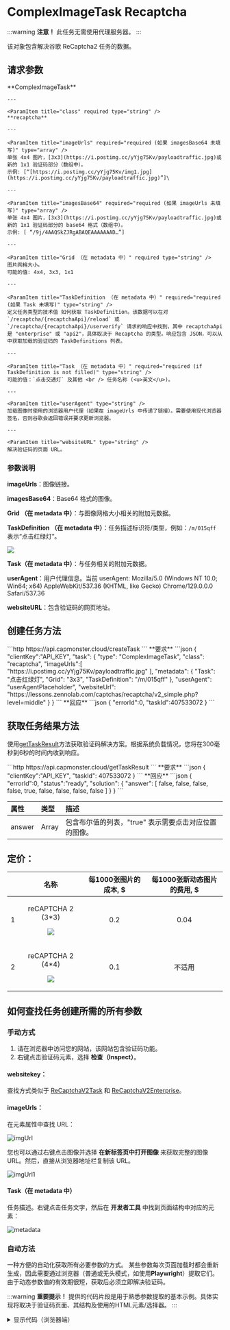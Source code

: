﻿---
sidebar_position: 8
sidebar_label: ComplexImage Recaptcha (click)
---


<ArticleHead slug="captchas/recaptcha-click" />

# ComplexImageTask Recaptcha

<PriceBlockWrap>
  <PriceBlock title="reCAPTCHA 2 (3x3)" captchaId="complex-rc2_3x3"/>
  <PriceBlock title="reCAPTCHA 2 (3x3)" captchaId="complex-rc2_3x3_dynamic"/>
  <PriceBlock title="reCAPTCHA 2 (4x4)" captchaId="complex-rc2_4x4"/>
</PriceBlockWrap>

:::warning **注意！**
此任务无需使用代理服务器。
:::

该对象包含解决谷歌 ReCaptcha2 任务的数据。


## 请求参数

<TabItem value="proxyless" label="RecaptchaV2EnterpriseTaskProxyless (without proxy)" default className="bordered-panel">
    <ParamItem title="type" required type="string" />
    **ComplexImageTask**

    ---

    <ParamItem title="class" required type="string" />
    **recaptcha**

    ---

    <ParamItem title="imageUrls" required="required (如果 imagesBase64 未填写)" type="array" />
    单张 4x4 图片，[3x3](https://i.postimg.cc/yYjg75Kv/payloadtraffic.jpg)或新的 1x1 验证码部分（数组中）。
    示例: [“[https://i.postimg.cc/yYjg75Kv/img1.jpg](https://i.postimg.cc/yYjg75Kv/payloadtraffic.jpg)”]\

    ---

    <ParamItem title="imagesBase64" required="required (如果 imageUrls 未填写)" type="array" />
    单张 4x4 图片，[3x3](https://i.postimg.cc/yYjg75Kv/payloadtraffic.jpg)或新的 1x1 验证码部分的 base64 格式（数组中）。
    示例: [ “/9j/4AAQSkZJRgABAQEAAAAAAAD…”]

    ---

    <ParamItem title="Grid （在 metadata 中）" required type="string" />
    图片网格大小。
    可能的值: 4x4, 3x3, 1x1

    ---

    <ParamItem title="TaskDefinition （在 metadata 中）" required="required (如果 Task 未填写)" type="string" />
    定义任务类型的技术值 如何获取 TaskDefinition。该数据可以在对 `/recaptcha/{recaptchaApi}/reload` 或 `/recaptcha/{recaptchaApi}/userverify` 请求的响应中找到，其中 recaptchaApi 是 "enterprise" 或 "api2"，具体取决于 Recaptcha 的类型。响应包含 JSON，可以从中获取加载的验证码的 TaskDefinitions 列表。

    ---

    <ParamItem title="Task （在 metadata 中）" required="required (if TaskDefinition is not filled)" type="string" />
    可能的值：`点击交通灯` 及其他 <br /> 任务名称 (<u>英文</u>)。

    ---

    <ParamItem title="userAgent" type="string" />
    加载图像时使用的浏览器用户代理（如果在 imageUrls 中传递了链接）。需要使用现代浏览器签名，否则谷歌会返回错误并要求更新浏览器。

    ---

    <ParamItem title="websiteURL" type="string" />
    解决验证码的页面 URL。
</TabItem>


### 参数说明

**imageUrls**：图像链接。

**imagesBase64**：Base64 格式的图像。

**Grid （在 metadata 中）**：与图像网格大小相关的附加元数据。

**TaskDefinition （在 metadata 中）**：任务描述标识符/类型，例如：`/m/015qff` 表示“点击红绿灯”。

![](./images/recaptcha-click/taskdefinition.png)

**Task（在 metadata 中）**：与任务相关的附加元数据。

**userAgent**：用户代理信息。当前 userAgent: Mozilla/5.0 (Windows NT 10.0; Win64; x64) AppleWebKit/537.36 (KHTML, like Gecko) Chrome/129.0.0.0 Safari/537.36

**websiteURL**：包含验证码的网页地址。

## 创建任务方法 

<TabItem value="proxyless" label="RecaptchaV2TaskProxyless (without proxy)" default className="method-panel">
	<MethodItem>
		```http
		https://api.capmonster.cloud/createTask
		```
	</MethodItem>
	<MethodDescription>
		**要求**
		```json
		{
		  "clientKey":"API_KEY",
		  "task": {
			"type": "ComplexImageTask",
			"class": "recaptcha",
			"imageUrls":[ "https://i.postimg.cc/yYjg75Kv/payloadtraffic.jpg" ],
			"metadata": {
			  "Task": "点击红绿灯",
			  "Grid": "3x3",
			  "TaskDefinition": "/m/015qff"
			},
			"userAgent": "userAgentPlaceholder",
			"websiteUrl": "https://lessons.zennolab.com/captchas/recaptcha/v2_simple.php?level=middle"
		  }
		}
		```
		**回应**
		```json
		{
		  "errorId":0,
		  "taskId":407533072
		}
		```
	</MethodDescription>
</TabItem>


## 获取任务结果方法

使用[getTaskResult](../api/methods/get-task-result.md)方法获取验证码解决方案。根据系统负载情况，您将在300毫秒到6秒的时间内收到响应。

<TabItem value="proxyless" label="GeeTestTaskProxyless (without proxy)" default className="method-panel-full">
	<MethodItem>
		```http
		https://api.capmonster.cloud/getTaskResult
		```
	</MethodItem>
	<MethodDescription>
		**要求**
		```json
		{
		  "clientKey":"API_KEY",
		  "taskId": 407533072
		}
		```
		**回应**
		```json
		{
		  "errorId":0,
		  "status":"ready",
		  "solution": {
			"answer": [ false, false, false, false, true, false, false, false, false ]
		  }
		}
		```
	</MethodDescription>
</TabItem>

<br />

|**属性**|**类型**|**描述**|
| :- | :- | :- |
|answer|Array|包含布尔值的列表，"true" 表示需要点击对应位置的图像。|


## 定价：

||**名称**|**每1000张图片的成本, $**|**每1000张新动态图片的费用, $**|
| :-: | :-: | :-: | :-: |
|1|<p>reCAPTCHA 2 (3\*3)</p><p>![](./images/recaptcha-click/Aspose.Words.3eba36bc-cab6-486e-9e8f-1e38b225e806.001.png)</p><p></p>|0.2|0.04|
|2|<p>reCAPTCHA 2 (4\*4)</p><p>![](./images/recaptcha-click/Aspose.Words.3eba36bc-cab6-486e-9e8f-1e38b225e806.002.png)</p>|0.1|不适用|

## 如何查找任务创建所需的所有参数

### 手动方式

1. 请在浏览器中访问您的网站，该网站包含验证码功能。
2. 右键点击验证码元素，选择 **检查（Inspect）**。

#### websitekey：

查找方式类似于 [ReCaptchaV2Task](https://docs.capmonster.cloud/zh/docs/captchas/no-captcha-task#如何查找任务创建所需的所有参数) 和 [ReCaptchaV2Enterprise](https://docs.capmonster.cloud/zh/docs/captchas/recaptcha-v2-enterprise-task#如何查找任务创建所需的所有参数)。

#### imageUrls：

在元素属性中查找 URL：

![imgUrl](images\recaptcha-click\img-url-elements.png)

您也可以通过右键点击图像并选择 **在新标签页中打开图像** 来获取完整的图像 URL。然后，直接从浏览器地址栏复制该 URL。

![imgUrl1](images\recaptcha-click\recap-img-url.png)

#### Task（在 metadata 中）

任务描述。右键点击任务文字，然后在 **开发者工具** 中找到页面结构中对应的元素：

![metadata](images\recaptcha-click\metadata.png)

### 自动方法

一种方便的自动化获取所有必要参数的方式。
某些参数每次页面加载时都会重新生成，因此需要通过浏览器（普通或无头模式，如使用**Playwright**）提取它们。
由于动态参数值的有效期很短，获取后必须立即解决验证码。

:::warning **重要提示！**
提供的代码片段是用于熟悉参数提取的基本示例。具体实现将取决于验证码页面、其结构及使用的HTML元素/选择器。
:::

<Tabs className="full-width-tabs filled-tabs request-tabs">
  <TabItem value="js" label="JavaScript" default className="method-panel">
    <details>
      <summary>显示代码（浏览器端）</summary>
      ```js
      const img = document.querySelector('img.rc-image-tile-33') || document.querySelector('img.rc-image-tile-44');
      const src = img ? img.src : null;
      console.log(src);

      // 任务描述
      const descEl =
        document.querySelector('.rc-imageselect-desc-no-canonical') ||
        document.querySelector('.rc-imageselect-desc');

      const taskDescription = descEl
        ? descEl.textContent.trim()
        : '未找到任务描述';

      console.log(taskDescription);

      // 可见的图片块数量
      const tiles = document.querySelectorAll('.rc-imageselect-tile');
      const visibleTiles = Array.from(tiles).filter(tile => tile.offsetParent !== null);

      const tileCount = visibleTiles.length;

      let gridSize;
      if (tileCount === 9) {
        gridSize = '3x3';
      } else if (tileCount === 16) {
        gridSize = '4x4';
      } else if (tileCount === 25) {
        gridSize = '5x5';
      } else {
        gridSize = '未知';
      }

      console.log(`网格大小: ${gridSize}`);
      ```
    </details>
    <details>
      <summary>显示代码（Node.js）</summary>
      ```js
      import { chromium } from "playwright";

      async function extractCaptchaInfo() {
        const browser = await chromium.launch({ headless: false });
        const page = await browser.newPage();

        const url =
          "https://lessons.zennolab.com/captchas/recaptcha/v2_simple.php?level=high";
        await page.goto(url);

        const frames = page.frames();
        const checkboxFrame = frames.find((f) => f.url().includes("api2/anchor"));

        if (!checkboxFrame) {
          console.error("未找到 reCAPTCHA 的复选框 iframe");
          await browser.close();
          return;
        }

        const checkbox = await checkboxFrame.waitForSelector("#recaptcha-anchor", {
          timeout: 5000,
        });
        await checkbox.click();

        await page.waitForTimeout(1000);
        const updatedFrames = page.frames();
        const challengeFrame = updatedFrames.find((f) =>
          f.url().includes("api2/bframe")
        );

        if (!challengeFrame) {
          console.error("未找到 reCAPTCHA 的挑战 iframe");
          await browser.close();
          return;
        }

        // 图像
        const img =
          (await challengeFrame.$("img.rc-image-tile-33")) ||
          (await challengeFrame.$("img.rc-image-tile-44"));
        const src = img ? await img.getAttribute("src") : null;
        console.log("图像:", src);

        // 任务描述
        try {
          await challengeFrame.waitForSelector(
            ".rc-imageselect-desc-no-canonical, .rc-imageselect-desc",
            {
              timeout: 5000,
            }
          );
          const taskDescription = await challengeFrame.$eval(
            ".rc-imageselect-desc-no-canonical, .rc-imageselect-desc",
            (el) => {
              const strong = el.querySelector("strong");
              const text = strong ? strong.textContent.trim() : "未找到";
              return text;
            }
          );
          console.log("任务: 选择所有含有：", taskDescription, " 的图像");
        } catch (error) {
          console.log("未找到任务描述。");
        }

        // 网格大小
        const tiles = await challengeFrame.$$(".rc-imageselect-tile");
        const visibleTiles = await Promise.all(tiles.map((tile) => tile.isVisible()));
        const tileCount = visibleTiles.filter(Boolean).length;

        let gridSize;
        if (tileCount === 9) {
          gridSize = "3x3";
        } else if (tileCount === 16) {
          gridSize = "4x4";
        } else if (tileCount === 25) {
          gridSize = "5x5";
        } else {
          gridSize = "未知";
        }

        console.log(`网格大小: ${gridSize}`);

        await browser.close();
      }

      extractCaptchaInfo();
      ```
    </details>
  </TabItem>

  <TabItem value="python" label="Python" className="method-panel">
    <details>
      <summary>显示代码</summary>
      ```python
      import asyncio
      from playwright.async_api import async_playwright

      async def extract_captcha_info():
          async with async_playwright() as p:
              browser = await p.chromium.launch(headless=False)
              page = await browser.new_page()

              await page.goto("https://lessons.zennolab.com/captchas/recaptcha/v2_simple.php?level=high")

              # 查找复选框 iframe
              checkbox_frame = next((f for f in page.frames if "api2/anchor" in f.url), None)
              if not checkbox_frame:
                  print("未找到 reCAPTCHA 的复选框 iframe")
                  await browser.close()
                  return

              checkbox = await checkbox_frame.wait_for_selector("#recaptcha-anchor", timeout=5000)
              await checkbox.click()

              await page.wait_for_timeout(1000)

              # 查找挑战 iframe
              challenge_frame = next((f for f in page.frames if "api2/bframe" in f.url), None)
              if not challenge_frame:
                  print("未找到 reCAPTCHA 的挑战 iframe")
                  await browser.close()
                  return

              # 图像
              img = await challenge_frame.query_selector("img.rc-image-tile-33") or await challenge_frame.query_selector("img.rc-image-tile-44")
              src = await img.get_attribute("src") if img else None
              print("图像:", src)

              # 任务描述
              try:
                  await challenge_frame.wait_for_selector(".rc-imageselect-desc-no-canonical, .rc-imageselect-desc", timeout=5000)
                  task_text = await challenge_frame.eval_on_selector(
                      ".rc-imageselect-desc-no-canonical, .rc-imageselect-desc",
                      "el => el.querySelector('strong')?.textContent?.trim() || '未找到'"
                  )
                  print("任务: 选择所有含有：", task_text, " 的图像")
              except:
                  print("未找到任务描述。")

              # 网格大小
              tiles = await challenge_frame.query_selector_all(".rc-imageselect-tile")
              visible_count = 0
              for tile in tiles:
                  if await tile.is_visible():
                      visible_count += 1

              if visible_count == 9:
                  grid = "3x3"
              elif visible_count == 16:
                  grid = "4x4"
              elif visible_count == 25:
                  grid = "5x5"
              else:
                  grid = "未知"

              print("网格大小:", grid)
              await browser.close()

      asyncio.run(extract_captcha_info())
      ```
    </details>
  </TabItem>

  <TabItem value="csharp" label="C#" className="method-panel">
    <details>
      <summary>显示代码</summary>
      ```csharp
      using System;
      using System.Linq;
      using System.Threading.Tasks;
      using Microsoft.Playwright;

      class Program
      {
          public static async Task Main()
          {
              using var playwright = await Playwright.CreateAsync();
              var browser = await playwright.Chromium.LaunchAsync(new() { Headless = false });
              var page = await browser.NewPageAsync();

              await page.GotoAsync("https://lessons.zennolab.com/captchas/recaptcha/v2_simple.php?level=high");

              var checkboxFrame = page.Frames.FirstOrDefault(f => f.Url.Contains("api2/anchor"));
              if (checkboxFrame == null)
              {
                  Console.WriteLine("未找到 reCAPTCHA 的复选框 iframe");
                  await browser.CloseAsync();
                  return;
              }

              var checkbox = await checkboxFrame.WaitForSelectorAsync("#recaptcha-anchor");
              await checkbox.ClickAsync();

              await page.WaitForTimeoutAsync(1000);

              var challengeFrame = page.Frames.FirstOrDefault(f => f.Url.Contains("api2/bframe"));
              if (challengeFrame == null)
              {
                  Console.WriteLine("未找到 reCAPTCHA 的挑战 iframe");
                  await browser.CloseAsync();
                  return;
              }

              var img = await challengeFrame.QuerySelectorAsync("img.rc-image-tile-33") ?? await challengeFrame.QuerySelectorAsync("img.rc-image-tile-44");
              var src = img != null ? await img.GetAttributeAsync("src") : null;
              Console.WriteLine("图像: " + src);

              try
              {
                  await challengeFrame.WaitForSelectorAsync(".rc-imageselect-desc-no-canonical, .rc-imageselect-desc");
                  var taskText = await challengeFrame.EvalOnSelectorAsync<string>(
                      ".rc-imageselect-desc-no-canonical, .rc-imageselect-desc",
                      @"el => {
                          const strong = el.querySelector('strong');
                          return strong ? strong.textContent.trim() : '未找到';
                      }");
                  Console.WriteLine("任务: 选择所有含有：" + taskText + " 的图像");
              }
              catch
              {
                  Console.WriteLine("未找到任务描述。");
              }

              var tiles = await challengeFrame.QuerySelectorAllAsync(".rc-imageselect-tile");
              int visibleCount = 0;
              foreach (var tile in tiles)
              {
                  if (await tile.IsVisibleAsync())
                      visibleCount++;
              }

              string gridSize = visibleCount switch
              {
                  9 => "3x3",
                  16 => "4x4",
                  25 => "5x5",
                  _ => "未知"
              };

              Console.WriteLine("网格大小: " + gridSize);
              await browser.CloseAsync();
          }
      }
      ```
    </details>
  </TabItem>
</Tabs>

## 使用 SDK 库

<Tabs className="full-width-tabs filled-tabs request-tabs" groupId="captcha-type">
  <TabItem value="js" label="JavaScript" default className="method-panel">
    ```js
    // https://github.com/ZennoLab/capmonstercloud-client-js

    import { CapMonsterCloudClientFactory, ClientOptions, ComplexImageRecaptchaRequest } from '@zennolab_com/capmonstercloud-client';

    document.addEventListener('DOMContentLoaded', async () => {
      const cmcClient = CapMonsterCloudClientFactory.Create(new ClientOptions({ clientKey: '<你的 capmonster.cloud API key>' })); 
      console.log(await cmcClient.getBalance());

      const complexImageRecaptchaRequest = new ComplexImageRecaptchaRequest({
        imageUrls: ['https://i.postimg.cc/yYjg75Kv/payloadtraffic.jpg'], // 替换为正确的值
        metaData: {
          Grid: '3x3', 
          Task: '请点击所有包含山的图片',
          TaskDefinition: '/m/015qff',
        },
        websiteURL: 'https://lessons.zennolab.com/captchas/recaptcha/v2_simple.php?level=middle', // 带验证码的页面 URL
      });

      console.log(await cmcClient.Solve(complexImageRecaptchaRequest));
    });
    ```
	
  </TabItem>
  
  <TabItem value="python" label="Python" className="method-panel">
    ```python
    # https://github.com/ZennoLab/capmonstercloud-client-python

    import asyncio
    from capmonstercloudclient import CapMonsterClient, ClientOptions
    from capmonstercloudclient.requests import RecaptchaComplexImageTaskRequest

    client_options = ClientOptions(api_key="your_api_key")  # 你的 CapMonster Cloud API key
    cap_monster_client = CapMonsterClient(options=client_options)

    complex_image_recaptcha_request = RecaptchaComplexImageTaskRequest(
        imagesUrls=["https://i.postimg.cc/yYjg75Kv/payloadtraffic.jpg"],  # 替换为正确的值
        metadata={
            "Task": "点击交通信号灯",
            "Grid": "3x3",
            "TaskDefinition": "/m/015qff",
            "websiteUrl": "https://lessons.zennolab.com/captchas/recaptcha/v2_simple.php?level=middle",  # 带验证码的页面 URL
        }
    )

    async def solve_captcha():
        return await cap_monster_client.solve_captcha(complex_image_recaptcha_request)

    responses = asyncio.run(solve_captcha())
    print(responses)
    ```
	
  </TabItem>
  
  <TabItem value="csharp" label="C#" className="method-panel">
    ```csharp
    // https://github.com/ZennoLab/capmonstercloud-client-dotnet

    using Zennolab.CapMonsterCloud.Requests;
    using Zennolab.CapMonsterCloud;

    class Program
    {
        static async Task Main(string[] args)
        {
            var clientOptions = new ClientOptions
            {
                ClientKey = "your_api_key" // 你的 CapMonster Cloud API key
            };

            var cmCloudClient = CapMonsterCloudClientFactory.Create(clientOptions);

            var complexImageRecaptchaRequest = new RecaptchaComplexImageTaskRequest
            {
                ImageUrls = new[] { "https://i.postimg.cc/yYjg75Kv/payloadtraffic.jpg" }, // 替换为正确的值
                Metadata = new RecaptchaComplexImageTaskRequest.RecaptchaMetadata
                {
                    Task = "点击交通信号灯",
                    Grid = RecaptchaComplexImageTaskRequest.RecaptchaMetadata.GridSize.Grid3x3, 
                    TaskDefinition = "/m/015qff", 
                }
            };

            var complexImageRecaptchaResult = await cmCloudClient.SolveAsync(complexImageRecaptchaRequest);

            Console.WriteLine("验证码解决方案: " + string.Join(", ", complexImageRecaptchaResult.Solution.Answer));
        }
    }
    ```
	
  </TabItem>
</Tabs>
